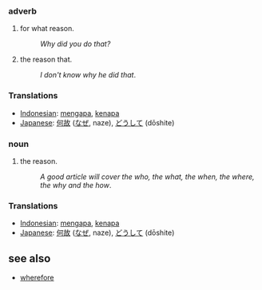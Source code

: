 ===adverb===
#for what reason.
#:''Why did you do that?''
#the reason that.
#:''I don't know why he did that''.

=== Translations ===
*[[Indonesian]]: [[mengapa]], [[kenapa]]
*[[Japanese]]: [[何故]] ([[なぜ]], naze), [[どうして]] (dōshite)

===noun===
#the reason.
#:''A good article will cover the who, the what, the when, the where, the why and the how''.

=== Translations ===
*[[Indonesian]]: [[mengapa]], [[kenapa]]
*[[Japanese]]: [[何故]] ([[なぜ]], naze), [[どうして]] (dōshite)

==see also==
*[[wherefore]]